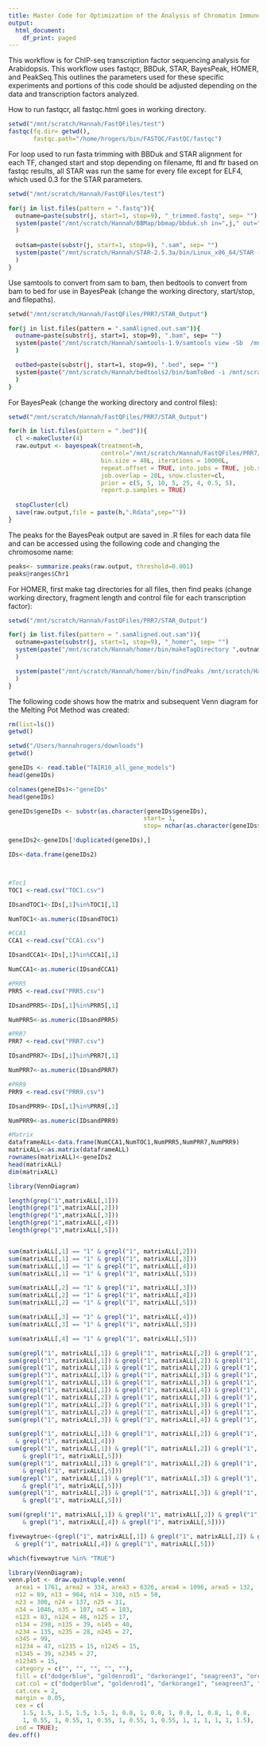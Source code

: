 ```yaml
---
title: Master Code for Optimization of the Analysis of Chromatin Immunoprecipitation followed by sequencing for A. thaliana transcription factors by Hannah Rogers
output:
  html_document:
    df_print: paged
---
```


This workflow is for ChIP-seq transcription factor sequencing analysis for Arabidopsis. This workflow uses fastqcr, BBDuk, STAR, BayesPeak, HOMER, and PeakSeq.This outlines the parameters used for these specific experiments and portions of this code should be adjusted depending on the data and transcription factors analyzed.

How to run fastqcr, all fastqc.html goes in working directory.

```r
setwd("/mnt/scratch/Hannah/FastQFiles/test")
fastqc(fq.dir= getwd(), 
       fastqc.path="/home/hrogers/bin/FASTQC/FastQC/fastqc")
```

For loop used to run fasta trimming with BBDuk and STAR alignment for each TF, changed start and stop depending on filename, ftl and ftr based on fastqc results, all STAR was run the same for every file except for ELF4, which used 0.3 for the STAR parameters.

```r
setwd("/mnt/scratch/Hannah/FastQFiles/test")

for(j in list.files(pattern = ".fastq")){
  outname=paste(substr(j, start=1, stop=9), "_trimmed.fastq", sep= "")
  system(paste("/mnt/scratch/Hannah/BBMap/bbmap/bbduk.sh in=",j," out=",outname," ref=/mnt/scratch/Hannah/BBMap/bbmap/resources/adapters.fa ktrim=r k=18 mink=11 hdist=2 ftl=10 minlen=20 tpe tbo tossbrokenreads",sep="")
  )
  
  outsam=paste(substr(j, start=1, stop=9), ".sam", sep= "")
  system(paste("/mnt/scratch/Hannah/STAR-2.5.3a/bin/Linux_x86_64/STAR --runMode alignReads --genomeDir /mnt/scratch/Hannah/ATstarindex/ --readFilesIn ",outname," --outFilterScoreMinOverLread 0.37 --outFilterMatchNminOverLread 0.37 --outFilterMatchNmin 0.37 --alignIntronMax 1 --outFileNamePrefix ",outsam, sep="")
  )   
}
```

Use samtools to convert from sam to bam, then bedtools to convert from bam to bed for use in BayesPeak (change the working directory, start/stop, and filepaths).

```bash
setwd("/mnt/scratch/Hannah/FastQFiles/PRR7/STAR_Output")

for(j in list.files(pattern = ".samAligned.out.sam")){
  outname=paste(substr(j, start=1, stop=9), ".bam", sep= "")
  system(paste("/mnt/scratch/Hannah/samtools-1.9/samtools view -Sb  /mnt/scratch/Hannah/FastQFiles/PRR7/STAR_Output/",j,">  /mnt/scratch/Hannah/FastQFiles/PRR7/STAR_Output/",outname, sep="")
  )

  outbed=paste(substr(j, start=1, stop=9), ".bed", sep= "")
  system(paste("/mnt/scratch/Hannah/bedtools2/bin/bamToBed -i /mnt/scratch/Hannah/FastQFiles/PRR7/STAR_Output/",outname, "> /mnt/scratch/Hannah/FastQFiles/PRR7/STAR_Output/",outbed, sep="")
  )   
}
```

For BayesPeak (change the working directory and control files):

```r
setwd("/mnt/scratch/Hannah/FastQFiles/PRR7/STAR_Output")

for(h in list.files(pattern = ".bed")){
  cl <-makeCluster(4)
  raw.output <- bayespeak(treatment=h, 
                          control="/mnt/scratch/Hannah/FastQFiles/PRR7/STAR_Output/normal/SRR943786.bed", 
                          bin.size = 40L, iterations = 10000L,
                          repeat.offset = TRUE, into.jobs = TRUE, job.size = 6E6L,
                          job.overlap = 20L, snow.cluster=cl,
                          prior = c(5, 5, 10, 5, 25, 4, 0.5, 5),
                          report.p.samples = TRUE)
  
  stopCluster(cl)
  save(raw.output,file = paste(h,".Rdata",sep=""))
}
```

The peaks for the BayesPeak output are saved in .R files for each data file and can be accessed using the following code and changing the chromosome name:

```r
peaks<- summarize.peaks(raw.output, threshold=0.001)
peaks@ranges$Chr1
```

For HOMER, first make tag directories for all files, then find peaks (change working directory, fragment length and control file for each transcription factor):

```r
setwd("/mnt/scratch/Hannah/FastQFiles/PRR7/STAR_Output")

for(j in list.files(pattern = ".samAligned.out.sam")){
  outname=paste(substr(j, start=1, stop=9), "_homer", sep= "")
  system(paste("/mnt/scratch/Hannah/homer/bin/makeTagDirectory ",outname," /mnt/scratch/Hannah/FastQFiles/PRR7/STAR_Output/",j," -tbp 1", sep="")
  )

  system(paste("/mnt/scratch/Hannah/homer/bin/findPeaks /mnt/scratch/Hannah/FastQFiles/PRR7/STAR_Output/",outname," -style factor -o auto -i /mnt/scratch/Hannah/FastQFiles/PRR7/STAR_Output/SRR943788_homer -gsize 135000000 -size 40 -fragLength 27", sep="")
  )   
}
```

The following code shows how the matrix and subsequent Venn diagram for the Melting Pot Method was created: 

```r
rm(list=ls())
getwd()

setwd("/Users/hannahrogers/downloads")
getwd()

geneIDs <- read.table("TAIR10_all_gene_models")
head(geneIDs)

colnames(geneIDs)<-"geneIDs"
head(geneIDs)

geneIDs$geneIDs <- substr(as.character(geneIDs$geneIDs),
                                      start= 1, 
                                      stop= nchar(as.character(geneIDs$geneIDs) )-2 )

geneIDs2<-geneIDs[!duplicated(geneIDs),]

IDs<-data.frame(geneIDs2)



#Toc1
TOC1 <-read.csv("TOC1.csv")

IDsandTOC1<-IDs[,1]%in%TOC1[,1]

NumTOC1<-as.numeric(IDsandTOC1)

#CCA1
CCA1 <-read.csv("CCA1.csv")

IDsandCCA1<-IDs[,1]%in%CCA1[,1]

NumCCA1<-as.numeric(IDsandCCA1)

#PRR5
PRR5 <-read.csv("PRR5.csv")

IDsandPRR5<-IDs[,1]%in%PRR5[,1]

NumPRR5<-as.numeric(IDsandPRR5)

#PRR7
PRR7 <-read.csv("PRR7.csv")

IDsandPRR7<-IDs[,1]%in%PRR7[,1]

NumPRR7<-as.numeric(IDsandPRR7)

#PRR9
PRR9 <-read.csv("PRR9.csv")

IDsandPRR9<-IDs[,1]%in%PRR9[,1]

NumPRR9<-as.numeric(IDsandPRR9)

#Matrix
dataframeALL<-data.frame(NumCCA1,NumTOC1,NumPRR5,NumPRR7,NumPRR9)
matrixALL<-as.matrix(dataframeALL)
rownames(matrixALL)<-geneIDs2
head(matrixALL)
dim(matrixALL)
```

```r
library(VennDiagram)

length(grep("1",matrixALL[,1]))
length(grep("1",matrixALL[,2]))
length(grep("1",matrixALL[,3]))
length(grep("1",matrixALL[,4]))
length(grep("1",matrixALL[,5]))


sum(matrixALL[,1] == "1" & grepl("1", matrixALL[,2]))
sum(matrixALL[,1] == "1" & grepl("1", matrixALL[,3]))
sum(matrixALL[,1] == "1" & grepl("1", matrixALL[,4]))
sum(matrixALL[,1] == "1" & grepl("1", matrixALL[,5]))

sum(matrixALL[,2] == "1" & grepl("1", matrixALL[,3]))
sum(matrixALL[,2] == "1" & grepl("1", matrixALL[,4]))
sum(matrixALL[,2] == "1" & grepl("1", matrixALL[,5]))

sum(matrixALL[,3] == "1" & grepl("1", matrixALL[,4]))
sum(matrixALL[,3] == "1" & grepl("1", matrixALL[,5]))

sum(matrixALL[,4] == "1" & grepl("1", matrixALL[,5]))

sum(grepl("1", matrixALL[,1]) & grepl("1", matrixALL[,2]) & grepl("1", matrixALL[,3]))
sum(grepl("1", matrixALL[,1]) & grepl("1", matrixALL[,2]) & grepl("1", matrixALL[,4]))
sum(grepl("1", matrixALL[,1]) & grepl("1", matrixALL[,2]) & grepl("1", matrixALL[,5]))
sum(grepl("1", matrixALL[,1]) & grepl("1", matrixALL[,3]) & grepl("1", matrixALL[,4]))
sum(grepl("1", matrixALL[,1]) & grepl("1", matrixALL[,3]) & grepl("1", matrixALL[,5]))
sum(grepl("1", matrixALL[,1]) & grepl("1", matrixALL[,4]) & grepl("1", matrixALL[,5]))
sum(grepl("1", matrixALL[,2]) & grepl("1", matrixALL[,3]) & grepl("1", matrixALL[,4]))
sum(grepl("1", matrixALL[,2]) & grepl("1", matrixALL[,3]) & grepl("1", matrixALL[,5]))
sum(grepl("1", matrixALL[,2]) & grepl("1", matrixALL[,4]) & grepl("1", matrixALL[,5]))
sum(grepl("1", matrixALL[,3]) & grepl("1", matrixALL[,4]) & grepl("1", matrixALL[,5]))

sum(grepl("1", matrixALL[,1]) & grepl("1", matrixALL[,2]) & grepl("1", matrixALL[,3])
  & grepl("1", matrixALL[,4]))
sum(grepl("1", matrixALL[,1]) & grepl("1", matrixALL[,2]) & grepl("1", matrixALL[,3])
    & grepl("1", matrixALL[,5]))
sum(grepl("1", matrixALL[,1]) & grepl("1", matrixALL[,2]) & grepl("1", matrixALL[,4])
    & grepl("1", matrixALL[,5]))
sum(grepl("1", matrixALL[,1]) & grepl("1", matrixALL[,3]) & grepl("1", matrixALL[,4])
    & grepl("1", matrixALL[,5]))
sum(grepl("1", matrixALL[,2]) & grepl("1", matrixALL[,3]) & grepl("1", matrixALL[,4])
    & grepl("1", matrixALL[,5]))

sum((grepl("1", matrixALL[,1]) & grepl("1", matrixALL[,2]) & grepl("1", matrixALL[,3])
    & grepl("1", matrixALL[,4]) & grepl("1", matrixALL[,5])))

fivewaytrue<-(grepl("1", matrixALL[,1]) & grepl("1", matrixALL[,2]) & grepl("1", matrixALL[,3])
  & grepl("1", matrixALL[,4]) & grepl("1", matrixALL[,5]))

which(fivewaytrue %in% "TRUE")

library(VennDiagram);
venn.plot <- draw.quintuple.venn(
  area1 = 1761, area2 = 334, area3 = 6326, area4 = 1096, area5 = 132,
  n12 = 89, n13 = 984, n14 = 310, n15 = 50,
  n23 = 300, n24 = 137, n25 = 31,
  n34 = 1046, n35 = 107, n45 = 103,
  n123 = 83, n124 = 48, n125 = 17,
  n134 = 298, n135 = 39, n145 = 40,
  n234 = 135, n235 = 28, n245 = 27,
  n345 = 99,
  n1234 = 47, n1235 = 15, n1245 = 15,
  n1345 = 39, n2345 = 27,
  n12345 = 15,
  category = c("", "", "", "", ""),
  fill = c("dodgerblue", "goldenrod1", "darkorange1", "seagreen3", "orchid3"),
  cat.col = c("dodgerblue", "goldenrod1", "darkorange1", "seagreen3", "orchid3"),
  cat.cex = 2,
  margin = 0.05,
  cex = c(
    1.5, 1.5, 1.5, 1.5, 1.5, 1, 0.8, 1, 0.8, 1, 0.8, 1, 0.8, 1, 0.8,
    1, 0.55, 1, 0.55, 1, 0.55, 1, 0.55, 1, 0.55, 1, 1, 1, 1, 1, 1.5),
  ind = TRUE);
dev.off()
```

